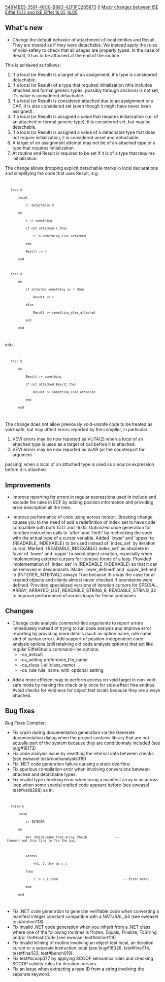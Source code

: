 [[Property:uuid|54814BE5-3591-46C0-B883-42F1FC265873]]
[[Property:weight|0]]
[[Property:title|Major changes between ISE Eiffel 15.12 and ISE Eiffel 16.05]]
[[Property:link_title|16.05]]
==What's new==
* Change the default behavior of attachment of local entities and Result. They are treated as if they were detachable. We instead apply the rules of void-safety to check that all usages are properly typed. In the case of Result, it has to be attached at the end of the routine.

This is achieved as follows:
# If a local (or Result) is a target of an assignment, it's type is considered detachable.
# If a local (or Result) of a type that required initialization (this includes attached and formal generic types, possibly through anchors) is not set, it's value is considered detachable.
# If a local (or Result) is considered attached due to an assignment or a CAP, it is also considered set (even though it might have never been assigned).
# If a local (or Result) is assigned a value that requires initialization (i.e. of an attached or formal generic type), it is considered set, but may be detachable.
# If a local (or Result) is assigned a value of a detachable type that does not require initialization, it is considered unset and detachable.
# A target of an assignment attempt may not be of an attached type or a type that requires initialization.
# At routine end Result is required to be set if it is of a type that requires initialization.

The change allows dropping explicit detachable marks in local declarations and simplifying the code that uses Result, e.g.
<code>
	foo: X
		local
			r: detachable X
		do
			r := something
			if not attached r then
				r := something_else_attached
			end
			Result := r
		end

	foo: X
		do
			if attached something as r then
				Result := r
			else
				Result := something_else_attached
			end
		end
</code>

into
<code>
	foo: X
		do
			Result := something
			if not attached Result then
				Result := something_else_attached
			end
		end
</code>

The change does not allow previously void-unsafe code to be treated as void-safe, but may affect errors reported by the compiler, in particular:
# VEVI errors may be now reported as VUTA(2) when a local of an attached type is used as a target of call before it is attached.
# VEVI errors may be now reported as VJAR (or the counterpart for argument
passing) when a local of an attached type is used as a source expression before it is attached.


==Improvements==
* Improve reporting for errors in regular expressions used in include and exclude file rules in ECF by adding position information and providing error description all the time.

* Improve performance of code using across iterator. Breaking change causes you to the need of add a redefinition of index_set to have code compatible with both 15.12 and 16.05. Optimized code generation for iteration instruction calls to `after' and `forth' by rechecking the code with the actual type of a cursor variable. Added `lower' and `upper' to {READABLE_INDEXABLE} to be used instead of `index_set' by iteration cursor. Marked `{READABLE_INDEXABLE}.index_set' as obsolete in favor of `lower' and `upper' to avoid object creation, especially when implementing external cursors for iterative forms of a loop. Provided implementation of `index_set' in {READABLE_INDEXABLE} so that it can be removed in descendants. Made `lower_defined' and `upper_defined' in {INTEGER_INTERVAL} always True because this was the case for all created objects and clients almost never checked if boundaries were defined. Provided specialized versions of iteration cursors for SPECIAL, ARRAY, ARRAYED_LIST, READABLE_STRING_8, READABLE_STRING_32 to improve performance of across loops for these containers.


==Changes==
* Change code analysis command-line arguments to report errors immediately instead of trying to run code analysis and improve error reporting by providing more details (such as option name, rule name, kind of syntax error). Add support of position-independent code analysis options (still retaining old code analysis options) that act like regular EiffelStudio command-line options:
** -ca_default
** -ca_setting preference_file_name
** -ca_class (-all|class_name)
** -ca_rule rule_name_with_optional_setting 

* Add a more efficient way to perform access on void target in non-void-safe mode by making the check only once for side-effect free entities. Avoid checks for voidness for object test locals because they are always attached.

==Bug fixes==
Bug Fixes Compiler:
* Fix crash during documentation generation via the Generate documentation dialog when the project contains library that are not actually part of the system because they are conditionnaly included (see bug#19173)
* Fix code analysis issue by resetting the internal data between checks (see eweasel test#codeanalysis019)
* Fix .NET code generation failure causing a stack overflow.
* Fix spurious compilation error when involving conversions between attached and detachable types.
* Fix invalid type checking error when using a manifest array in an across loop when some special crafted code appears before (see eweasel test#valid288) as in:

<code>
	failure
		local
			i: INTEGER
		do
			bar (Void).make_from_array (Void)               -- Comment out this line to fix the bug.
			
			across
				<<1, 2, 3>> as c_i
			loop
				i := c_i.item                                   -- Error here.
			end
		end
</code>

* Fix .NET code generation to generate verifiable code when converting a manifest integer constant compatible with a NATURAL_64 (see eweasel test#dotnet118)
* Fix invalid .NET code generation when you inherit from a .NET class where one of the following routines is frozen: Equals, Finalize, ToString and/or GetHashCode (see eweasel test#dotnet119)
* Fix invalid inlining of routine involving an object test local, an iteration cursor or a separate instruction local (see bug#18028, test#final114, test#final123, test#bench019).
* Fix test#scoop077 by applying SCOOP semantics rules and checking SCOOP validity rules for iteration cursors.
* Fix an issue when extracting a type ID from a string involving the separate keyword.
